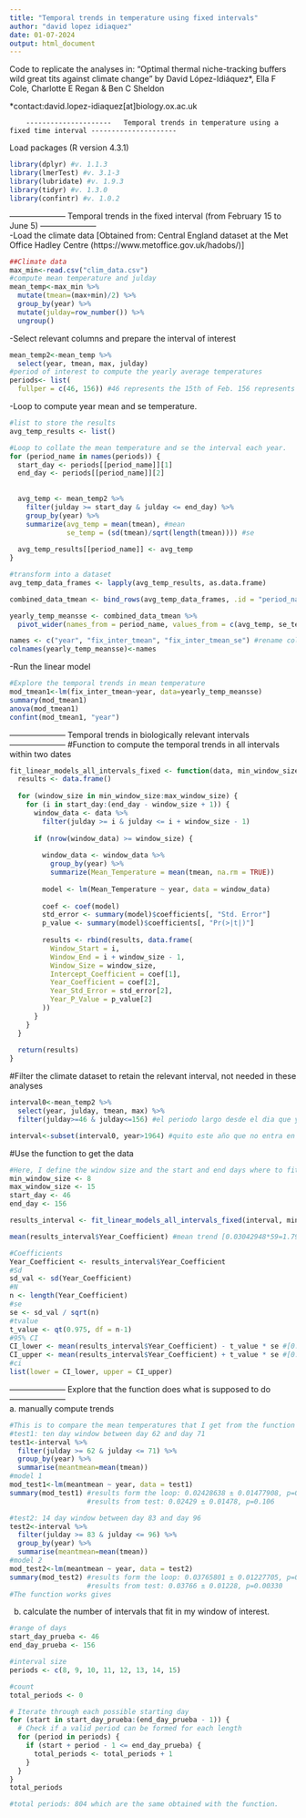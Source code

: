 ```yaml
---
title: "Temporal trends in temperature using fixed intervals"
author: "david lopez idiaquez"
date: 01-07-2024
output: html_document
---
```


Code to replicate the analyses in: "Optimal thermal niche-tracking buffers wild great tits against climate change" by David López-Idiáquez*, Ella F Cole, Charlotte E Regan & Ben C Sheldon

*contact:david.lopez-idiaquez[at]biology.ox.ac.uk

        ---------------------   Temporal trends in temperature using a fixed time interval ---------------------   
Load packages (R version 4.3.1)
```r
library(dplyr) #v. 1.1.3
library(lmerTest) #v. 3.1-3
library(lubridate) #v. 1.9.3
library(tidyr) #v. 1.3.0
library(confintr) #v. 1.0.2
```

 ---------------------   Temporal trends in the fixed interval (from February 15 to June 5) ---------------------   
-Load the climate data [Obtained from: Central England dataset at the Met Office Hadley Centre (https://www.metoffice.gov.uk/hadobs/)]
```r
##Climate data
max_min<-read.csv("clim_data.csv")
#compute mean temperature and julday
mean_temp<-max_min %>% 
  mutate(tmean=(max+min)/2) %>% 
  group_by(year) %>% 
  mutate(julday=row_number()) %>% 
  ungroup()
```
-Select relevant columns and prepare the interval of interest
```r
mean_temp2<-mean_temp %>% 
  select(year, tmean, max, julday)
#period of interest to compute the yearly average temperatures
periods<- list(
  fullper = c(46, 156)) #46 represents the 15th of Feb. 156 represents the 5th of June
```
-Loop to compute year mean and se temperature.
```r
#list to store the results
avg_temp_results <- list() 

#Loop to collate the mean temperature and se the interval each year.
for (period_name in names(periods)) {
  start_day <- periods[[period_name]][1]
  end_day <- periods[[period_name]][2]
  
 
  avg_temp <- mean_temp2 %>%
    filter(julday >= start_day & julday <= end_day) %>%
    group_by(year) %>%
    summarize(avg_temp = mean(tmean), #mean
              se_temp = (sd(tmean)/sqrt(length(tmean)))) #se
  
  avg_temp_results[[period_name]] <- avg_temp
}

#transform into a dataset
avg_temp_data_frames <- lapply(avg_temp_results, as.data.frame)

combined_data_tmean <- bind_rows(avg_temp_data_frames, .id = "period_name")

yearly_temp_meansse <- combined_data_tmean %>%
  pivot_wider(names_from = period_name, values_from = c(avg_temp, se_temp))

names <- c("year", "fix_inter_tmean", "fix_inter_tmean_se") #rename columns
colnames(yearly_temp_meansse)<-names
```
-Run the linear model
```r
#Explore the temporal trends in mean temperature
mod_tmean1<-lm(fix_inter_tmean~year, data=yearly_temp_meansse)
summary(mod_tmean1) 
anova(mod_tmean1)
confint(mod_tmean1, "year")
```

---------------------   Temporal trends in biologically relevant intervals  ---------------------
  #Function to compute the temporal trends in all intervals within two dates
```r
fit_linear_models_all_intervals_fixed <- function(data, min_window_size, max_window_size, start_day, end_day) {
  results <- data.frame()  
  
  for (window_size in min_window_size:max_window_size) {
    for (i in start_day:(end_day - window_size + 1)) {
      window_data <- data %>%
        filter(julday >= i & julday <= i + window_size - 1)
      
      if (nrow(window_data) >= window_size) {
        
        window_data <- window_data %>%
          group_by(year) %>%
          summarize(Mean_Temperature = mean(tmean, na.rm = TRUE)) 
        
        model <- lm(Mean_Temperature ~ year, data = window_data)
        
        coef <- coef(model)
        std_error <- summary(model)$coefficients[, "Std. Error"]
        p_value <- summary(model)$coefficients[, "Pr(>|t|)"]
        
        results <- rbind(results, data.frame(
          Window_Start = i,
          Window_End = i + window_size - 1,
          Window_Size = window_size,
          Intercept_Coefficient = coef[1],
          Year_Coefficient = coef[2],
          Year_Std_Error = std_error[2],
          Year_P_Value = p_value[2]
        ))
      }
    }
  }
  
  return(results)
}
```
  #Filter the climate dataset to retain the relevant interval, not needed in these analyses
```r
interval0<-mean_temp2 %>% 
  select(year, julday, tmean, max) %>% 
  filter(julday>=46 & julday<=156) #el periodo largo desde el dia que yo identifico, hasta el fin de la reproduccion.

interval<-subset(interval0, year>1964) #quito este año que no entra en mi estudio
```
  #Use the function to get the data
```r
#Here, I define the window size and the start and end days where to fit this windows. 
min_window_size <- 8
max_window_size <- 15
start_day <- 46
end_day <- 156

results_interval <- fit_linear_models_all_intervals_fixed(interval, min_window_size, max_window_size, start_day, end_day)

mean(results_interval$Year_Coefficient) #mean trend [0.03042948*59=1.79]

#Coefficients
Year_Coefficient <- results_interval$Year_Coefficient
#Sd
sd_val <- sd(Year_Coefficient)
#N
n <- length(Year_Coefficient)
#se
se <- sd_val / sqrt(n)
#tvalue
t_value <- qt(0.975, df = n-1)
#95% CI
CI_lower <- mean(results_interval$Year_Coefficient) - t_value * se #[0.02978222*59=1.757151]
CI_upper <- mean(results_interval$Year_Coefficient) + t_value * se #[0.03107675*59=1.833528]
#ci
list(lower = CI_lower, upper = CI_upper)
```

---------------------   Explore that the function does what is supposed to do ---------------------   
a. manually compute trends
```r
#This is to compare the mean temperatures that I get from the function to those computed manually
#test1: ten day window between day 62 and day 71
test1<-interval %>%
  filter(julday >= 62 & julday <= 71) %>%
  group_by(year) %>% 
  summarise(meantmean=mean(tmean)) 
#model 1
mod_test1<-lm(meantmean ~ year, data = test1)
summary(mod_test1) #results form the loop: 0.02428638 ± 0.01477908, p=0.1058275
                   #results from test: 0.02429 ± 0.01478, p=0.106

#test2: 14 day window between day 83 and day 96
test2<-interval %>%
  filter(julday >= 83 & julday <= 96) %>%
  group_by(year) %>% 
  summarise(meantmean=mean(tmean)) 
#model 2
mod_test2<-lm(meantmean ~ year, data = test2)
summary(mod_test2) #results form the loop: 0.03765801 ± 0.01227705, p=0.003301003
                   #results from test: 0.03766 ± 0.01228, p=0.00330
#The function works gives 
```
b. calculate the number of intervals that fit in my window of interest.
```r
#range of days
start_day_prueba <- 46
end_day_prueba <- 156

#interval size
periods <- c(8, 9, 10, 11, 12, 13, 14, 15)

#count
total_periods <- 0

# Iterate through each possible starting day
for (start in start_day_prueba:(end_day_prueba - 1)) {
  # Check if a valid period can be formed for each length
  for (period in periods) {
    if (start + period - 1 <= end_day_prueba) {
      total_periods <- total_periods + 1
    }
  }
}
total_periods

#total periods: 804 which are the same obtained with the function.
```

                  





